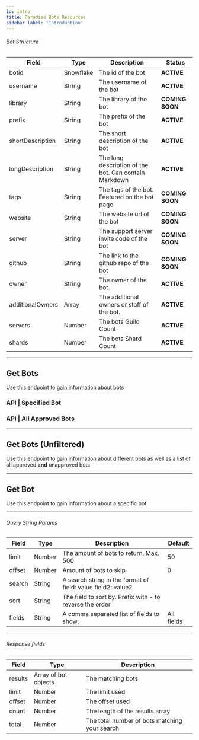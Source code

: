 ```yaml
---
id: intro
title: Paradise Bots Resources
sidebar_label: 'Introduction'
---
```


###### Bot Structure
Field |	Type	| Description | Status
|--------------|----------|--------------|--------------|
botid | Snowflake | The id of the bot | **ACTIVE**
username | String | The username of the bot | **ACTIVE**
library	| String | The library of the bot | **COMING SOON**
prefix	| String | The prefix of the bot | **ACTIVE**
shortDescription | String | The short description of the bot | **ACTIVE**
longDescription | String | The long description of the bot. Can contain Markdown | **ACTIVE**
tags | String | The tags of the bot. Featured on the bot page | **COMING SOON**
website | String | The website url of the bot | **COMING SOON**
server | String | The support server invite code of the bot | **COMING SOON**
github | String | The link to the github repo of the bot | **COMING SOON**
owner | String | The owner of the bot. | **ACTIVE**
additionalOwners | Array | The additional owners or staff of the bot. | **ACTIVE**
servers	| Number | The bots Guild Count | **ACTIVE**
shards	| Number | The bots Shard Count | **ACTIVE**

---

## Get Bots
Use this endpoint to gain information about bots

### API | Specified Bot
<Route method="GET" path="/api/v1/bots/:botid" />

### API | All Approved Bots
<Route method="GET" path="/api/v1/bots/list" />

---

## Get Bots (Unfiltered)
Use this endpoint to gain information about different bots as well as a list of all approved **and** unapproved bots
<Route method="GET" path="/bots/search" />

---

## Get Bot
Use this endpoint to gain information about a specific bot
<Route method="GET" path="/bots/{bot.id}" />

---
###### Query String Params
Field	| Type | Description | Default
|--------------|----------|--------------|--------------|
limit	| Number	| The amount of bots to return. Max. 500	| 50
offset	| Number	| Amount of bots to skip	| 0
search	| String	| A search string in the format of field: value field2: value2 |
sort	| String	| The field to sort by. Prefix with - to reverse the order |
fields	| String	| A comma separated list of fields to show. |	All fields

---

###### Response fields
Field	| Type	| Description
|--------------|----------|--------------|
results	| Array of bot objects | The matching bots
limit	| Number	| The limit used
offset	| Number	| The offset used
count	| Number | The length of the results array
total | Number | The total number of bots matching your search

